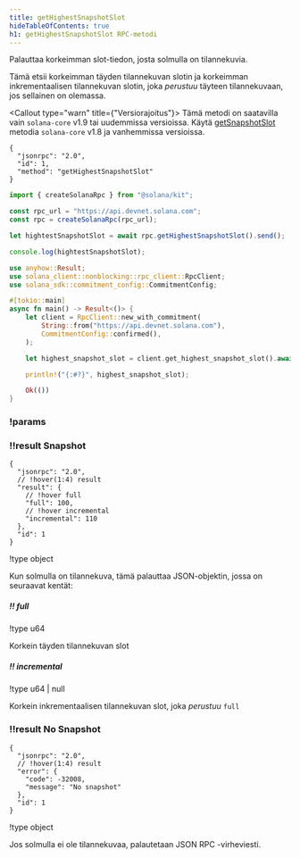```yaml
---
title: getHighestSnapshotSlot
hideTableOfContents: true
h1: getHighestSnapshotSlot RPC-metodi
---
```


Palauttaa korkeimman slot-tiedon, josta solmulla on tilannekuvia.

Tämä etsii korkeimman täyden tilannekuvan slotin ja korkeimman inkrementaalisen
tilannekuvan slotin, joka _perustuu_ täyteen tilannekuvaan, jos sellainen on
olemassa.

<Callout type="warn" title={"Versiorajoitus"}>
  Tämä metodi on saatavilla vain `solana-core` v1.9 tai uudemmissa versioissa.
  Käytä [getSnapshotSlot](/docs/rpc/http/getsnapshotslot) metodia `solana-core`
  v1.8 ja vanhemmissa versioissa.
</Callout>

<APIMethod>

```jsonc !!request curl
{
  "jsonrpc": "2.0",
  "id": 1,
  "method": "getHighestSnapshotSlot"
}
```

```ts !!request title="Kit"
import { createSolanaRpc } from "@solana/kit";

const rpc_url = "https://api.devnet.solana.com";
const rpc = createSolanaRpc(rpc_url);

let hightestSnapshotSlot = await rpc.getHighestSnapshotSlot().send();

console.log(hightestSnapshotSlot);
```

```rs !!request title="Rust"
use anyhow::Result;
use solana_client::nonblocking::rpc_client::RpcClient;
use solana_sdk::commitment_config::CommitmentConfig;

#[tokio::main]
async fn main() -> Result<()> {
    let client = RpcClient::new_with_commitment(
        String::from("https://api.devnet.solana.com"),
        CommitmentConfig::confirmed(),
    );

    let highest_snapshot_slot = client.get_highest_snapshot_slot().await?;

    println!("{:#?}", highest_snapshot_slot);

    Ok(())
}
```

### !params

### !!result Snapshot

```jsonc !response
{
  "jsonrpc": "2.0",
  // !hover(1:4) result
  "result": {
    // !hover full
    "full": 100,
    // !hover incremental
    "incremental": 110
  },
  "id": 1
}
```

!type object

Kun solmulla on tilannekuva, tämä palauttaa JSON-objektin, jossa on seuraavat
kentät:

##### !! full

!type u64

Korkein täyden tilannekuvan slot

##### !! incremental

!type u64 | null

Korkein inkrementaalisen tilannekuvan slot, joka _perustuu_ `full`

### !!result No Snapshot

```jsonc !response
{
  "jsonrpc": "2.0",
  // !hover(1:4) result
  "error": {
    "code": -32008,
    "message": "No snapshot"
  },
  "id": 1
}
```

!type object

Jos solmulla ei ole tilannekuvaa, palautetaan JSON RPC -virheviesti.

</APIMethod>
